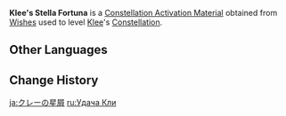 {{Item Infobox
|id           = 001129
|image        = Item Stella Fortuna (5 Star).png
|type         = Constellation Activation Materials
|group        = Stella Fortuna
|quality      = 5
|description  = [[Klee]]'s Constellation Activation Material
|source1      = [[Wishes]]
}}
'''Klee's Stella Fortuna''' is a [[Constellation Activation Material]] obtained from [[Wishes]] used to level [[Klee]]'s [[Constellation]].

==Other Languages==
{{Other Languages
|en      = Klee's Stella Fortuna
|zhs     = 可莉的命星
|zhs_rm  = Kělì de Mìngxīng
|zht     = 可莉的命星
|zht_rm  = Kělì de Mìngxīng
|zh_tl   = Klee's {{Lex|Stella Fortuna|zh}}
|ja      = クレーの星屑
|ja_rm   = Kuree no Hoshikuzu
|ja_tl   = Klee's {{Lex|Stella Fortuna|ja}}
|ko      = 클레의 운명의 별
|ko_rm   = Keulle-ui Unmyeong-ui Byeol
|ko_tl   = Klee's {{Lex|Stella Fortuna|ko}}
|es      = Stella Fortuna de Klee
|es_tl   = Klee's Stella Fortuna
|fr      = Stella Fortuna de Klee
|fr_tl   = Klee's Stella Fortuna
|ru      = <!--Удача Кли-->
|ru_tl   = <!--Klee's {{Lex|Stella Fortuna|ru}}-->
|th      = ดวงดาวแห่งชีวิตของ Klee
|th_rm   = Duangdao haeng Chiwit khong Klee
|th_tl   = Klee's {{Lex|Stella Fortuna|th}}
|vi      = Chòm Sao Của Klee
|vi_tl   = Klee's {{Lex|Stella Fortuna|vi}}
|de      = Stella Fortuna von Klee
|de_tl   = Klee's Stella Fortuna
|id      = Klee's Stella Fortuna
|pt      = <!--Constelação de Klee/Stella Fortuna de Klee-->
|pt_tl   = <!--Klee's Stella Fortuna-->
|tr      = <!--Klee' Yaşam Yıldızı-->
|tr_tl   = <!--Klee's Stella Fortuna-->
|it      = Stella Fortuna di Klee
|it_tl   = Klee's Stella Fortuna
}}

==Change History==
{{Change History|1.0}}

[[ja:クレーの星屑]]
[[ru:Удача Кли]]